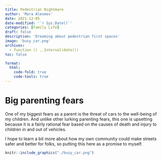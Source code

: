 ```yaml
---
title: Pedestrian Nightmare
author: 'Mara Alexeev'
date: 2021-12-05
date-modified: '`r Sys.Date()`'
categories: [Family Life]
draft: false
description: 'Dreaming about pedestrian first spaces'
image: 'busy_car.png'
archives:
  - function () ,.Internal(date())
toc: false

format:
  html:
    code-fold: true
    code-tools: true
---
```


# Big parenting fears

One of my biggest fears as a parent is the threat of cars to the well-being of my children. And unlike other lurking parenting fears, this one is upsetting because it is a fairly rational fear based on the causes of death and injury to children in and out of vehicles.

I hope to learn a bit more about how my own community could make streets safer and better for folks, so putting this here as a promise to myself.

```r
knitr::include_graphics("./busy_car.png")
```
